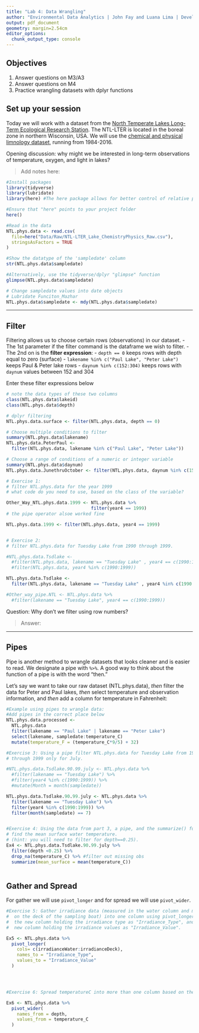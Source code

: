 ```yaml
---
title: "Lab 4: Data Wrangling"
author: "Environmental Data Analytics | John Fay and Luana Lima | Developed by Kateri Salk"
output: pdf_document
geometry: margin=2.54cm
editor_options: 
  chunk_output_type: console
---
```


## Objectives

1.  Answer questions on M3/A3
2.  Answer questions on M4
3.  Practice wrangling datasets with dplyr functions

## Set up your session

Today we will work with a dataset from the [North Temperate Lakes Long-Term Ecological Research Station](https://lter.limnology.wisc.edu/about/overview). The NTL-LTER is located in the boreal zone in northern Wisconsin, USA. We will use the [chemical and physical limnology dataset](https://lter.limnology.wisc.edu/content/cascade-project-north-temperate-lakes-lter-core-data-physical-and-chemical-limnology-1984), running from 1984-2016.

Opening discussion: why might we be interested in long-term observations of temperature, oxygen, and light in lakes?

> Add notes here:

```r
#Install packages
library(tidyverse)
library(lubridate)
library(here) #The here package allows for better control of relative paths

#Ensure that "here" points to your project folder
here()

#Read in the data
NTL.phys.data <- read.csv(
  file=here("Data/Raw/NTL-LTER_Lake_ChemistryPhysics_Raw.csv"), 
  stringsAsFactors = TRUE
)

#Show the datatype of the 'sampledate' column
str(NTL.phys.data$sampledate)

#Alternatively, use the tidyverse/dplyr "glimpse" function
glimpse(NTL.phys.data$sampledate)

# Change sampledate values into date objects
# Lubridate Funciton_Mazhar
NTL.phys.data$sampledate <- mdy(NTL.phys.data$sampledate)
```

------------------------------------------------------------------------

## Filter

Filtering allows us to choose certain rows (observations) in our dataset. - The 1st parameter if the filter command is the dataframe we wish to filter. - The 2nd on is the **filter expression**: - `depth == 0` keeps rows with depth equal to zero (surface) - `lakename %in% c("Paul Lake", "Peter Lake")` keeps Paul & Peter lake rows - `daynum %in% c(152:304)` keeps rows with `daynum` values between 152 and 304

Enter these filter expressions below

```r
# note the data types of these two columns
class(NTL.phys.data$lakeid)
class(NTL.phys.data$depth)

# dplyr filtering 
NTL.phys.data.surface <- filter(NTL.phys.data, depth == 0) 

# Choose multiple conditions to filter
summary(NTL.phys.data$lakename)
NTL.phys.data.PeterPaul <- 
  filter(NTL.phys.data, lakename %in% c("Paul Lake", "Peter Lake"))

# Choose a range of conditions of a numeric or integer variable
summary(NTL.phys.data$daynum)
NTL.phys.data.JunethruOctober <- filter(NTL.phys.data, daynum %in% c(152:304))
```

```r
# Exercise 1: 
# filter NTL.phys.data for the year 1999
# what code do you need to use, based on the class of the variable?

Other_Way_NTL.phys.data.1999 <- NTL.phys.data %>% 
                                filter(year4 == 1999)
# the pipe operator alsoe worked fine

NTL.phys.data.1999 <- filter(NTL.phys.data, year4 == 1999)


# Exercise 2: 
# filter NTL.phys.data for Tuesday Lake from 1990 through 1999.

#NTL.phys.data.Tsdlake <- 
  #filter(NTL.phys.data, lakename == "Tuesday Lake" , year4 == c(1990:1999)) %in% 
  #filter(NTL.phys.data, year4 %in% c(1990:1999))

NTL.phys.data.Tsdlake <- 
  filter(NTL.phys.data, lakename == "Tuesday Lake" , year4 %in% c(1990:1999))

#Other_way_pipe.NTL <- NTL.phys.data %>%
  #filter(lakename == "Tuesday Lake", year4 == c(1990:1999))
```

Question: Why don't we filter using row numbers?

> Answer:

------------------------------------------------------------------------

## Pipes

Pipe is another method to wrangle datasets that looks cleaner and is easier to read. We designate a pipe with `%>%`. A good way to think about the function of a pipe is with the word "then."

Let's say we want to take our raw dataset (NTL.phys.data), *then* filter the data for Peter and Paul lakes, *then* select temperature and observation information, and *then* add a column for temperature in Fahrenheit:

```r
#Example using pipes to wrangle data: 
#Add pipes in the correct place below
NTL.phys.data.processed <- 
  NTL.phys.data
  filter(lakename == "Paul Lake" | lakename == "Peter Lake") 
  select(lakename, sampledate:temperature_C) 
  mutate(temperature_F = (temperature_C*9/5) + 32)

#Exercise 3: Using a pipe filter NTL.phys.data for Tuesday Lake from 1990 
# through 1999 only for July.

#NTL.phys.data.Tsdlake.90.99.july <- NTL.phys.data %>%
  #filter(lakename == "Tuesday Lake") %>%
  #filter(year4 %in% c(1990:1999)) %>%
  #mutate(Month = month(sampledate))

NTL.phys.data.Tsdlake.90.99.july <- NTL.phys.data %>%
  filter(lakename == "Tuesday Lake") %>%
  filter(year4 %in% c(1990:1999)) %>%
  filter(month(sampledate) == 7)


#Exercise 4: Using the data from part 3, a pipe, and the summarize() function, 
# find the mean surface water temperature. 
# (hint: you will need to filter for depth==0.25). 
Ex4 <- NTL.phys.data.Tsdlake.90.99.july %>%
  filter(depth <0.25) %>%
  drop_na(temperature_C) %>% #filter out missing obs
  summarize(mean_surface = mean(temperature_C))
  

```

## Gather and Spread

For gather we will use `pivot_longer` and for spread we will use `pivot_wider`.

```r
#Exercise 5: Gather irradiance data (measured in the water column and measured
#  on the deck of the sampling boat) into one column using pivot_longer. Name
#  the new column holding the irradiance type as "Irradiance_Type", and name the
#  new column holding the irradiance values as "Irradiance_Value".

Ex5 <- NTL.phys.data %>%
  pivot_longer(
    cols= c(irradianceWater:irradianceDeck),
    names_to = "Irradiance_Type",
    values_to = "Irradiance_Value"
  )




#Exercise 6: Spread temperatureC into more than one column based on the depth.

Ex6 <- NTL.phys.data %>%
  pivot_wider(
    names_from = depth,
    values_from = temperature_C
  )


```
